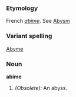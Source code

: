 ===Etymology===
French ''[[abîme]]''. See [[Abysm]]
===Variant spelling===
[[Abyme]]
===Noun===

'''abime'''

#''(Obsolete):'' An abyss.